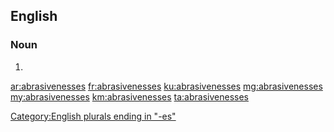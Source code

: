 ==English==

===Noun===
{{head|en|plural}}

# {{plural of|abrasiveness|lang=en|nocat=1}}

[[Category:English plurals ending in "-es"]]

[[ar:abrasivenesses]]
[[fr:abrasivenesses]]
[[ku:abrasivenesses]]
[[mg:abrasivenesses]]
[[my:abrasivenesses]]
[[km:abrasivenesses]]
[[ta:abrasivenesses]]
